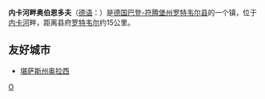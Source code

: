 {{Coord|48.2946154|8.5765805|type:city_region:DE_source:GoogleMaps|display=title}}
{{Infobox Settlement
| name = 内卡河畔奥伯恩多夫<br/>Oberndorf am Neckar
| image_skyline = Oberndorf view1.jpg
| imagesize = 250px
| image_caption = 
| image_flag = 
| image_shield = 
| pushpin_map = Germany 
| pushpin_label_position = bottom
| subdivision_type = 国家
| subdivision_name = {{GER}}
| subdivision_type1 = [[德国行政区划|州]]
| subdivision_name1 = [[巴登-符腾堡州|巴登-符腾堡州]]
| subdivision_type2 = [[德国行政区划|县]]
| subdivision_name2 =  [[罗特韦尔县|罗特韦尔县]]
| elevation_m = 506
| elevation_ft = 
| area_total_km2 = 55.93
| population_as_of = 2008年
| population_total = 14641
| population_density_km2 = auto
| timezone = [[CET|CET]]
| utc_offset = +1
| timezone_DST = [[CEST|CEST]]
| utc_offset_DST = +2
| latd = 48
| latm = 17
| lats = 29
| latNS = N
| longd = 8
| longm = 34
| longs = 21
| longEW = E
| website = [http://www.oberndorf.de 官方网站] 
}}
'''内卡河畔奥伯恩多夫'''（[[德语|德语]]：'''{{lang|de|Oberndorf am Neckar}}'''）是[[德国|德国]][[巴登-符腾堡州|巴登-符腾堡州]][[罗特韦尔县|罗特韦尔县]]的一个镇，位于[[内卡河|内卡河]]畔，距离县府[[罗特韦尔|罗特韦尔]]约15公里。

==友好城市==
*{{USA}}[[奥拉西_(堪萨斯州)|堪萨斯州奥拉西]]

{{Authority control}}
{{Germany-stub}}

[[Category:巴登-符腾堡州市镇|O]]